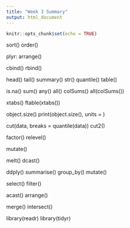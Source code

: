```yaml
---
title: "Week 3 Summary"
output: html_document
---
```


```r
knitr::opts_chunk$set(echo = TRUE)
```

sort()
order()

plyr: arrange()

cbind()
rbind()

head()
tail()
summary()
str()
quantile()
table()

is.na()
sum()
any()
all()
colSums()
all(colSums())

xtabs()
ftable(xtabs())

object.size()
print(object.size(), units = )

cut(data, breaks = quantile(data))
cut2()

factor()
relevel()

mutate()

melt()
dcast()

ddply()
summarise()
group_by()
mutate()

select()
filter()

acast()
arrange()

merge()
intersect()

library(readr)
library(tidyr)



